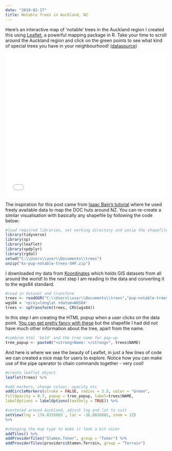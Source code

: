 ```yaml
---
date: "2019-02-17"
title: Notable Trees in Auckland, NZ
---
```

Here's an interactive map of 'notable' trees in the Auckland region I created this using [Leaflet](https://rstudio.github.io/leaflet/), a powerful mapping package in R. Take your time to scroll around the Auckland region and click on the green points to see what kind of special trees you have in your neighbourhood! ([datasource](https://koordinates.com/layer/6392-pup-notable-trees/))

<iframe width="100%" height="450" name="iframe" src="/trees.html" frameborder="0" scrolling="no" onload="resizeIframe(this)"></iframe>

The inspiration for this post came from [Isaac Bain's tutorial](http://www.isaacbain.co.nz/tutorials/GIS-R.html) where he used freely available data to map the DOC huts around NZ. You can re-create a similar visualisation with basically any shapefile by following the code below:
```r
#load required libraries, set working directory and unzip the shapefile
library(tidyverse)
library(sp)
library(leaflet)
library(spdplyr)
library(rgdal)
setwd("C:\\Users\\user\\Documents\\trees")
unzip("kx-pup-notable-trees-SHP.zip")
```
I downloaded my data from [Koordinates](https://koordinates.com/) which holds GIS datasets from all around the world! In the next step I am reading in the data and converting it to the wgs84 standard.
```r
#read in dataset and transform
trees <- readOGR("C:\\Users\\user\\Documents\\trees","pup-notable-trees")
wgs84 = '+proj=longlat +datum=WGS84'
trees <- spTransform(trees, CRS(wgs84))
```
In this step I am creating the HTML popup when a user clicks on the data point. [You can get pretty fancy with these](http://jsfiddle.net/2XfVc/7/) but the shapefile I had did not have much other information about the tree, apart from the name.
```r
#combine html 'bold' and the tree name for pop-up
tree_popup <- paste0("<strong>Name: </strong>", trees$NAME)
```
And here is where we see the beauty of Leaflet, in just a few lines of code we can created a nice map for users to explore. Notice how you can make use of the pipe operator to chain commands together - very cool!
```r
#create leaflet object
leaflet(trees) %>%

#add markers, change colour, opacity etc    
addCircleMarkers(stroke = FALSE, radius = 3.5, color = "Green", 
fillOpacity = 0.7, popup = tree_popup, label=trees$NAME, 
labelOptions = labelOptions(textOnly = TRUE)) %>%

#centered around Auckland, adjust lng and lat to suit 
setView(lng = 174.8335603 , lat = -36.8818881, zoom = 12) 
%>%  

#changing the map type to make it look a bit nicer 
addTiles() %>%
addProviderTiles("Stamen.Toner", group = "Toner") %>% 
addProviderTiles(providers$Stamen.Terrain, group = "Terrain")
```



